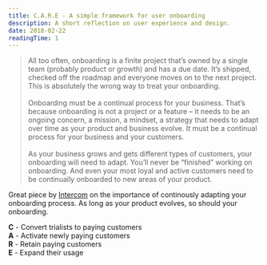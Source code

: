 ```yaml
---
title: C.A.R.E - A simple framework for user onboarding
description: A short reflection on user experience and design.
date: 2018-02-22
readingTime: 1
---
```


>All too often, onboarding is a finite project that’s owned by a single team (probably product or growth) and has a due date. It’s shipped, checked off the roadmap and everyone moves on to the next project. This is absolutely the wrong way to treat your onboarding.<br /><br />Onboarding must be a continual process for your business.
That’s because onboarding is not a project or a feature – it needs to be an ongoing concern, a mission, a mindset, a strategy that needs to adapt over time as your product and business evolve. It must be a continual process for your business and your customers.<br /><br />As your business grows and gets different types of customers, your onboarding will need to adapt. You’ll never be “finished” working on onboarding. And even your most loyal and active customers need to be continually onboarded to new areas of your product.

Great piece by <a href="https://blog.intercom.com/c-a-r-e-simple-framework-user-onboarding/">Intercom</a> on the importance of continously adapting your onboarding process. As long as your product evolves, so should your onboarding.

<b>C</b> - Convert trialists to paying customers<br />
<b>A</b> - Activate newly paying customers<br />
<b>R</b> - Retain paying customers<br />
<b>E</b> - Expand their usage
